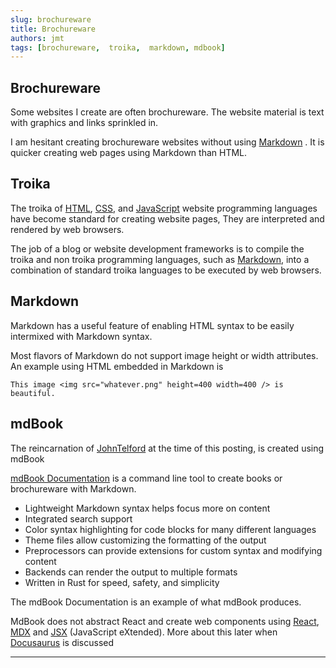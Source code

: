 ```yaml
---
slug: brochureware
title: Brochureware
authors: jmt
tags: [brochureware,  troika,  markdown, mdbook]
---
```


## Brochureware

Some websites I create are often brochureware. The website material is text with graphics and links sprinkled in.

I am hesitant creating brochureware websites without using [Markdown](https://www.markdownguide.org) . It is quicker creating web pages using Markdown than HTML.

<!--truncate-->

## Troika

The troika of [HTML](https://developer.mozilla.org/en-US/docs/Web/HTML), [CSS](https://developer.mozilla.org/en-US/docs/Web/CSS), and [JavaScript](https://developer.mozilla.org/en-US/docs/Web/JavaScript) website programming languages have become standard for creating website pages, They are interpreted and rendered by web browsers.

The job of a blog or website development frameworks is to compile the troika and non troika programming languages, such as [Markdown](https://www.markdownguide.org), into a combination of standard troika languages to be executed by web browsers.

## Markdown

Markdown has a useful feature of enabling HTML syntax to be easily intermixed with Markdown syntax. 

Most flavors of Markdown do not support image height or width attributes. An example using HTML embedded in Markdown is 

```This image <img src="whatever.png" height=400 width=400 /> is beautiful.```

## mdBook

The reincarnation of [JohnTelford](https://johntelford.com) at the time of this posting, is created using mdBook

[mdBook Documentation](https://rust-lang.github.io/mdBook/) is a command line tool to create books or brochureware with Markdown.

- Lightweight Markdown syntax helps focus more on content
- Integrated search support
- Color syntax highlighting for code blocks for many different languages
- Theme files allow customizing the formatting of the output
- Preprocessors can provide extensions for custom syntax and modifying content
- Backends can render the output to multiple formats
- Written in Rust for speed, safety, and simplicity

The mdBook Documentation is an example of what mdBook produces.

MdBook does not abstract React and create web components using [React](https://reactjs.org/), [MDX](https://mdxjs.com/) and [JSX](https://reactjs.org/docs/introducing-jsx.html#Next.js-focus-wrapper) (JavaScript eXtended). More about this later when [Docusaurus](https://docusaurus.io) is discussed

---
